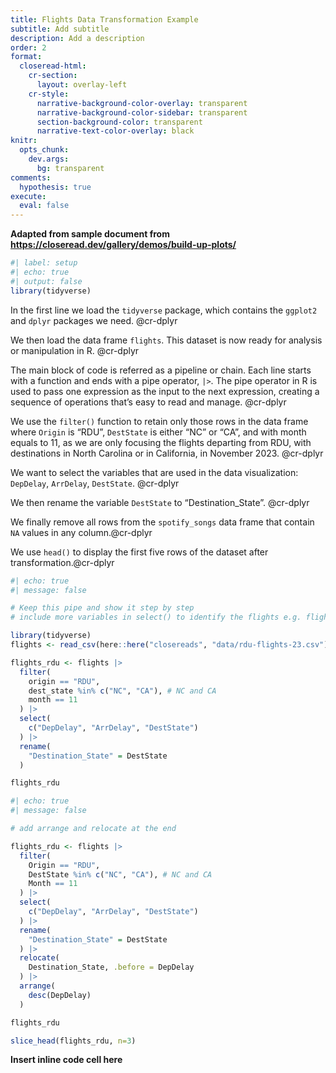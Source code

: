 ```yaml
---
title: Flights Data Transformation Example
subtitle: Add subtitle
description: Add a description
order: 2
format:
  closeread-html:
    cr-section:
      layout: overlay-left
    cr-style:
      narrative-background-color-overlay: transparent
      narrative-background-color-sidebar: transparent
      section-background-color: transparent
      narrative-text-color-overlay: black
knitr:
  opts_chunk: 
    dev.args:
      bg: transparent
comments:
  hypothesis: true
execute: 
  eval: false
---
```


**Adapted from sample document from <https://closeread.dev/gallery/demos/build-up-plots/>**

```r
#| label: setup
#| echo: true
#| output: false
library(tidyverse)
```

::::{.cr-section}

In the first line we load the `tidyverse` package, which contains the `ggplot2` and `dplyr` packages we need. [@cr-dplyr]{highlight="1"}

We then load the data frame `flights`. This dataset is now ready for analysis or manipulation in R. [@cr-dplyr]{highlight="2"}

The main block of code is referred as a pipeline or chain. Each line starts with a function and ends with a pipe operator, `|>`. The pipe operator in R is used to pass one expression as the input to the next expression, creating a sequence of operations that's easy to read and manage.  [@cr-dplyr]{highlight="4-16"}

We use the `filter()` function to retain only those rows in the data frame where `Origin` is "RDU", `DestState` is either "NC" or "CA", and with month equals to 11, as we are only focusing the flights departing from RDU, with destinations in North Carolina or in California, in November 2023. [@cr-dplyr]{highlight="5-9"}

We want to select the variables that are used in the data visualization: `DepDelay`, `ArrDelay`, `DestState`. [@cr-dplyr]{highlight="10-12"}

We then rename the variable `DestState` to "Destination_State". [@cr-dplyr]{highlight="13-15"}

We finally remove all rows from the `spotify_songs` data frame that contain `NA` values in any column.[@cr-dplyr]{highlight="16"}

We use `head()` to display the first five rows of the dataset after transformation.[@cr-dplyr]{highlight="17"}

:::{#cr-dplyr}
```r
#| echo: true
#| message: false

# Keep this pipe and show it step by step
# include more variables in select() to identify the flights e.g. flight number, date, destination cities

library(tidyverse)
flights <- read_csv(here::here("closereads", "data/rdu-flights-23.csv"))

flights_rdu <- flights |>
  filter(
    origin == "RDU",
    dest_state %in% c("NC", "CA"), # NC and CA
    month == 11
  ) |>
  select(
    c("DepDelay", "ArrDelay", "DestState")
  ) |>
  rename(
    "Destination_State" = DestState
  )

flights_rdu
```
:::

:::{cr-arrange}
```r
#| echo: true
#| message: false

# add arrange and relocate at the end

flights_rdu <- flights |>
  filter(
    Origin == "RDU",
    DestState %in% c("NC", "CA"), # NC and CA
    Month == 11
  ) |>
  select(
    c("DepDelay", "ArrDelay", "DestState")
  ) |>
  rename(
    "Destination_State" = DestState
  ) |>
  relocate(
    Destination_State, .before = DepDelay
  ) |>
  arrange(
    desc(DepDelay)
  )

flights_rdu
```
:::

:::{cr-slice}
```r
slice_head(flights_rdu, n=3)
```
:::
::::

**Insert inline code cell here**